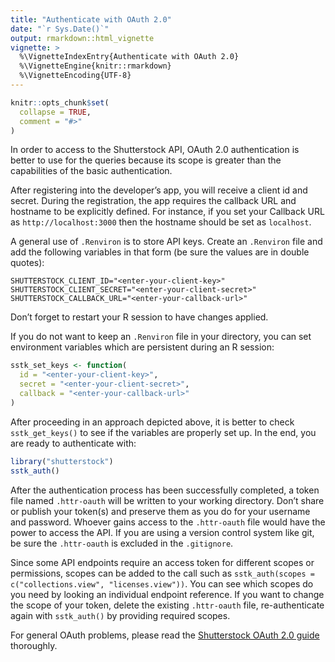 ```yaml
---
title: "Authenticate with OAuth 2.0"
date: "`r Sys.Date()`"
output: rmarkdown::html_vignette
vignette: >
  %\VignetteIndexEntry{Authenticate with OAuth 2.0}
  %\VignetteEngine{knitr::rmarkdown}
  %\VignetteEncoding{UTF-8}
---
```


```r
knitr::opts_chunk$set(
  collapse = TRUE,
  comment = "#>"
)
```

In order to access to the Shutterstock API, OAuth 2.0 authentication is better to use
for the queries because its scope is greater than the capabilities of the basic
authentication.

After registering into the developer's app, you will receive a client id and
secret. During the registration, the app requires the callback URL and hostname
to be explicitly defined. For instance, if you set your Callback URL as
`http://localhost:3000` then the hostname should be set as `localhost`.

A general use of `.Renviron` is to store API keys. Create an `.Renviron` file
and add the following variables in that form (be sure the values are in double quotes):

```
SHUTTERSTOCK_CLIENT_ID="<enter-your-client-key>"
SHUTTERSTOCK_CLIENT_SECRET="<enter-your-client-secret>"
SHUTTERSTOCK_CALLBACK_URL="<enter-your-callback-url>"
```

Don't forget to restart your R session to have changes applied.

If you do not want to keep an `.Renviron` file in your directory, you can set
environment variables which are persistent during an R session:

```r
sstk_set_keys <- function(
  id = "<enter-your-client-key>",
  secret = "<enter-your-client-secret>",
  callback = "<enter-your-callback-url>"
)
```

After proceeding in an approach depicted above, it is better to check
`sstk_get_keys()` to see if the variables are properly set up. In the end, you
are ready to authenticate with:
```r
library("shutterstock")
sstk_auth()
```

After the authentication process has been successfully completed, a token file
named `.httr-oauth` will be written to your working directory. Don't share or
publish your token(s) and preserve them as you do for your username and
password. Whoever gains access to the `.httr-oauth` file would have the power to
access the API. If you are using a version control system like git, be sure the
`.httr-oauth` is excluded in the `.gitignore`.

Since some API endpoints require an access token for different scopes or
permissions, scopes can be added to the call such as `sstk_auth(scopes = c("collections.view", "licenses.view"))`. You can see which scopes do you need
by looking an individual endpoint reference. If you want to change the scope of
your token, delete the existing `.httr-oauth` file, re-authenticate again with
`sstk_auth()` by providing required scopes.

For general OAuth problems, please read the
[Shutterstock OAuth 2.0 guide](https://api-reference.shutterstock.com/#authentication-oauth-authentication-h2) thoroughly.
